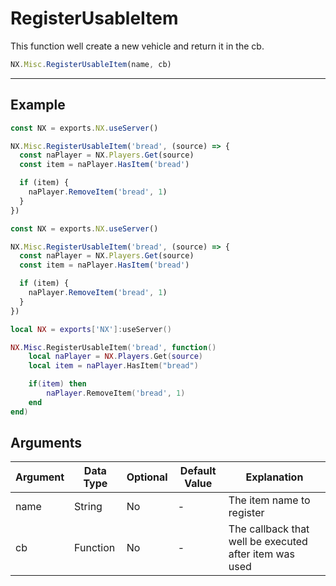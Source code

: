 
# RegisterUsableItem

This function well create a new vehicle and return it in the cb.

```typescript
NX.Misc.RegisterUsableItem(name, cb)
```

---

## Example

<Tabs>
<TabItem value="ts" label="TypeScript">

```typescript
const NX = exports.NX.useServer()

NX.Misc.RegisterUsableItem('bread', (source) => {
  const naPlayer = NX.Players.Get(source)
  const item = naPlayer.HasItem('bread')

  if (item) {
    naPlayer.RemoveItem('bread', 1)
  }
})
```

</TabItem>
<TabItem value="js" label="JavaScript">

```js
const NX = exports.NX.useServer()

NX.Misc.RegisterUsableItem('bread', (source) => {
  const naPlayer = NX.Players.Get(source)
  const item = naPlayer.HasItem('bread')

  if (item) {
    naPlayer.RemoveItem('bread', 1)
  }
})
```

</TabItem>
<TabItem value="lua" label="Lua">

```lua
local NX = exports['NX']:useServer()

NX.Misc.RegisterUsableItem('bread', function()
    local naPlayer = NX.Players.Get(source)
    local item = naPlayer.HasItem("bread")

    if(item) then
        naPlayer.RemoveItem('bread', 1)
    end
end)
```

</TabItem>
</Tabs>

## Arguments

| Argument | Data Type | Optional | Default Value | Explanation                                            |
| -------- | --------- | -------- | ------------- | ------------------------------------------------------ |
| name     | String    | No       | -             | The item name to register                              |
| cb       | Function  | No       | -             | The callback that well be executed after item was used |
